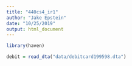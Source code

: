 ```yaml
---
title: "440cs4_ir1"
author: "Jake Epstein"
date: "10/25/2019"
output: html_document
---
```


```r
library(haven)

```


```r
debit = read_dta("data/debitcard199598.dta")


```
